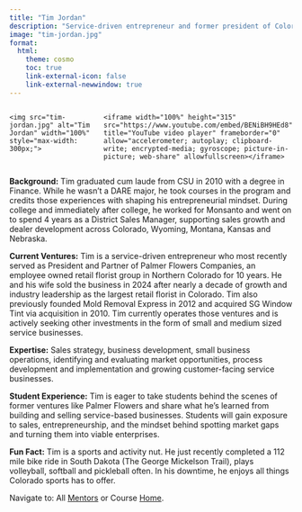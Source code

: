 ```yaml
---
title: "Tim Jordan"
description: "Service-driven entrepreneur and former president of Colorado’s largest retail florist"
image: "tim-jordan.jpg"
format: 
  html: 
    theme: cosmo
    toc: true
    link-external-icon: false
    link-external-newwindow: true
---
```


<div style="display: grid; grid-template-columns: 1fr 1fr; gap: 20px; align-items: start;">

  <div>
    <img src="tim-jordan.jpg" alt="Tim Jordan" width="100%" style="max-width: 300px;">
  </div>

  <div>
    <iframe width="100%" height="315" src="https://www.youtube.com/embed/BENiBH9HEd8" title="YouTube video player" frameborder="0" allow="accelerometer; autoplay; clipboard-write; encrypted-media; gyroscope; picture-in-picture; web-share" allowfullscreen></iframe>
  </div>

</div>


**Background:** Tim graduated cum laude from CSU in 2010 with a degree in Finance. While he wasn’t a DARE major, he took courses in the program and credits those experiences with shaping his entrepreneurial mindset. During college and immediately after college, he worked for Monsanto and went on to spend 4 years as a District Sales Manager, supporting sales growth and dealer development across Colorado, Wyoming, Montana, Kansas and Nebraska.

**Current Ventures:** Tim is a service-driven entrepreneur who most recently served as President and Partner of Palmer Flowers Companies, an employee owned retail florist group in Northern Colorado for 10 years. He and his wife sold the business in 2024 after nearly a decade of growth and industry leadership as the largest retail florist in Colorado. Tim also previously founded Mold Removal Express in 2012 and acquired SG Window Tint via acquisition in 2010. Tim currently operates those ventures and is actively seeking other investments in the form of small and medium sized service businesses.

**Expertise:** Sales strategy, business development, small business operations, identifying and evaluating market opportunities, process development and implementation and growing customer-facing service businesses.

**Student Experience:** Tim is eager to take students behind the scenes of former ventures like Palmer Flowers and share what he’s learned from building and selling service-based businesses. Students will gain exposure to sales, entrepreneurship, and the mindset behind spotting market gaps and turning them into viable enterprises.

**Fun Fact:** Tim is a sports and activity nut. He just recently completed a 112 mile bike ride in South Dakota (The George Mickelson Trail), plays volleyball, softball and pickleball often. In his downtime, he enjoys all things Colorado sports has to offer.

::: footer
Navigate to: All [Mentors](../mentors.qmd) or Course [Home](https://laurenchenarides.github.io/csu-arec-224/).
:::
